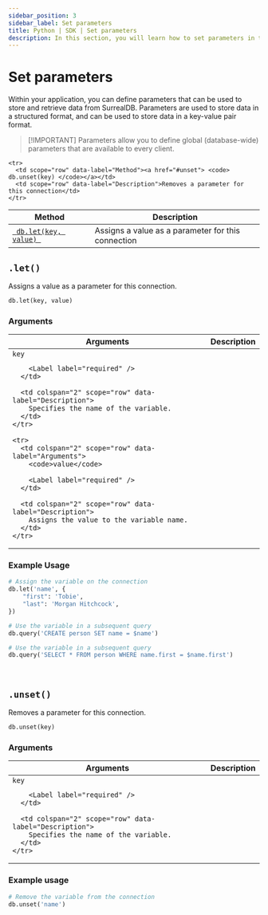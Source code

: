 ```yaml
---
sidebar_position: 3
sidebar_label: Set parameters
title: Python | SDK | Set parameters
description: In this section, you will learn how to set parameters in the SurrealDB Python SDK.
---
```



# Set parameters

Within your application, you can define parameters that can be used to store and retrieve data from SurrealDB. Parameters are used to store data in a structured format, and can be used to store data in a key-value pair format.

> \[!IMPORTANT]
> Parameters allow you to define global (database-wide) parameters that are available to every client.

<table>
  <thead>
    <tr>
      <th scope="col">Method</th>
      <th scope="col">Description</th>
    </tr>
  </thead>

  <tbody>
    <tr>
      <td scope="row" data-label="Method"><a href="#let"> <code> db.let(key, value) </code></a></td>
      <td scope="row" data-label="Description">Assigns a value as a parameter for this connection</td>
    </tr>

    <tr>
      <td scope="row" data-label="Method"><a href="#unset"> <code> db.unset(key) </code></a></td>
      <td scope="row" data-label="Description">Removes a parameter for this connection</td>
    </tr>
  </tbody>
</table>

## `.let()`

Assigns a value as a parameter for this connection.

```python title="Method Syntax"
db.let(key, value)
```

### Arguments

<table>
  <thead>
    <tr>
      <th colspan="2" scope="col">Arguments</th>
      <th colspan="2" scope="col">Description</th>
    </tr>
  </thead>

  <tbody>
    <tr>
      <td colspan="2" scope="row" data-label="Arguments">
        <code>key</code>

        <Label label="required" />
      </td>

      <td colspan="2" scope="row" data-label="Description">
        Specifies the name of the variable.
      </td>
    </tr>

    <tr>
      <td colspan="2" scope="row" data-label="Arguments">
        <code>value</code>

        <Label label="required" />
      </td>

      <td colspan="2" scope="row" data-label="Description">
        Assigns the value to the variable name.
      </td>
    </tr>
  </tbody>
</table>

### Example Usage

```python
# Assign the variable on the connection
db.let('name', {
	"first": 'Tobie',
	"last": 'Morgan Hitchcock',
})

# Use the variable in a subsequent query
db.query('CREATE person SET name = $name')

# Use the variable in a subsequent query
db.query('SELECT * FROM person WHERE name.first = $name.first')
```

<br />

## `.unset()`

Removes a parameter for this connection.

```python title="Method Syntax"
db.unset(key)
```

### Arguments

<table>
  <thead>
    <tr>
      <th colspan="2" scope="col">Arguments</th>
      <th colspan="2" scope="col">Description</th>
    </tr>
  </thead>

  <tbody>
    <tr>
      <td colspan="2" scope="row" data-label="Arguments">
        <code>key</code>

        <Label label="required" />
      </td>

      <td colspan="2" scope="row" data-label="Description">
        Specifies the name of the variable.
      </td>
    </tr>
  </tbody>
</table>

### Example usage

```python
# Remove the variable from the connection
db.unset('name')
```
